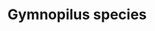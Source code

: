 ---
title: Gymnopilus species
aka:
  - magic gym
  - laughing gym
  - owaraitake
family_members:
  - Gymnopilus purpuratus
  - Gymnopilus junonius
  - Gymnopilus aeruginosus
  - Gymnopilus luteofolius
  - Gymnopilus luteus
  - Gymnopilus subpurpuratus
  - Gymnopilus braendlei
  - Gymnopilus intermedius
  - Gymnopilus luteoviridis
  - Gymnopilus validipes
  - Gymnopilus viridians
duration_chart_title: Oral Duration of Gymnopilus purpuratus
duration_chart:
  total: 4–6 h
  onset: 30m
  coming_up: 2h
  plateau: 2.5h
  coming_down: 90m
positive_effects: euphoria, empathy, stimulation
neutral_effects: visuals
negative_effects: nausea, muscle tension, confusion, anxiety
dosage_table:
  title: Oral Dosage of Dried Gymnopilus purpuratus
  threshold: 300 mg
  light: 800 mg
  common: 3 g
  strong: 8 g
  heavy: 16+ g
--- 